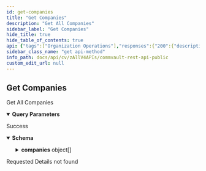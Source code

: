 ```yaml
---
id: get-companies
title: "Get Companies"
description: "Get All Companies"
sidebar_label: "Get Companies"
hide_title: true
hide_table_of_contents: true
api: {"tags":["Organization Operations"],"responses":{"200":{"description":"Success","content":{"application/json":{"schema":{"description":"List of existing companies","properties":{"companies":{"items":{"properties":{"GUID":{"description":"GUID of the company","type":"string"},"alias":{"description":"The company domain or NetBIOS name","type":"string"},"associatedEntitiesCount":{"description":"Gives the number of entities associated with the company","format":"int32","type":"integer"},"commcell":{"nullable":true,"properties":{"displayName":{"description":"Display name of the commcell the entity belongs to.","type":"string"},"name":{"description":"Name of the commcell the entity belongs to.","type":"string"}},"title":"CommcellNameDisplayNameInfo","type":"object"},"id":{"description":"Company Id","format":"int32","type":"integer"},"isReseller":{"description":"Enable reseller mode. A reseller is a user or user groups who can operate multiple tenant environments. The service provider can assign one or more resellers as the tenant operator for a company. The reseller can switch to any of their assigned tenant environment and operate on the company as a tenant user. Once enabled, the reseller mode cannot be disabled.","type":"boolean"},"name":{"description":"Company name","type":"string"},"operators":{"description":"List of operators configured for the company","items":{"description":"Details of the company operator","properties":{"fullName":{"description":"Full name of the operator","type":"string"},"role":{"properties":{"id":{"format":"int32","type":"integer","x-terraform-omitempty":true,"x-terraform-set-key":true},"name":{"nullable":true,"type":"string"}},"type":"object"},"user":{"properties":{"id":{"format":"int32","type":"integer","x-terraform-omitempty":true,"x-terraform-set-key":true},"name":{"nullable":true,"type":"string"}},"type":"object"},"userGroup":{"properties":{"id":{"format":"int32","type":"integer","x-terraform-omitempty":true,"x-terraform-set-key":true},"name":{"nullable":true,"type":"string"}},"type":"object"}},"type":"object"},"type":"array"},"primaryContacts":{"items":{"properties":{"id":{"format":"int32","type":"integer","x-terraform-omitempty":true,"x-terraform-set-key":true},"name":{"nullable":true,"type":"string"}},"type":"object"},"type":"array"},"status":{"description":"Gives the company status","enum":["UNKNOWN","ACTIVE","DEACTIVATED","DELETED"],"type":"string"},"tags":{"properties":{"id":{"format":"int32","type":"integer"},"name":{"type":"string"},"value":{"type":"string"}},"type":"object"}},"type":"object"},"type":"array"},"companyCount":{"description":"Total number of companies","format":"int32","type":"integer"}},"type":"object"}}}},"404":{"description":"Requested Details not found"}},"description":"Get All Companies","operationId":"GetCompanies","parameters":[{"schema":{"type":"boolean"},"in":"query","name":"includeDeletedCompanies","description":"If true, companies marked for deletion are included in the response"}],"method":"get","path":"/V4/company","servers":[{"url":"http://{hostname}/webconsole/api","variables":{"hostname":{"default":"localhost","description":"Webconsole"}}}],"securitySchemes":{"token":{"in":"header","name":"Authtoken","type":"apiKey"}},"info":{"version":"1.0.0","contact":{},"description":"## Welcome\n\nWelcome to Commvault's Rest APIs. You can explore our APIs in [Postman](https://getpostman.com) using the predefined requests we created\n\nThe current version of this documentation is **Commvault Platform Release 2022E**.\n\nYou can access LTS documentation here:\n\n[Feature Release 11.20](https://documenter.getpostman.com/view/2046098/UVR7KoPJ)\n\n[Feature Release 11.24](https://documenter.getpostman.com/view/2046098/UVR7KoPL)\n\nFor more V2 and Latest APIs, please visit your API Explorer page.  \n[*More Details*](http://documentation.commvault.com/commvault/v11/article?p=107350_1.htm)\n\n## Setup\n\nTo get started, [create an environment in Postman](https://www.getpostman.com/docs/environments), select that environment, and set your environment variables by entering necessary values in the `0 - Setup/Environment Setup` pre-request script ([documentation on pre-request scripts](http://www.getpostman.com/docs/pre_request_scripts)). Also, Some of our calls might have dependencies. `GET`/`PUT`/`DELETE` may only work after an item is created with a `POST`.\n\nThe same set of APIs can be used for both XML and JSON. If you want to get equivalent JSON for the XML, use our [API](https://api.commvault.com/#fe2fa795-dd7c-4416-857d-75704b52be8c) for conversion.\n\n**Note:** Swagger Documentation for V2/Latest APIs are present in the following URL:  \n`{ServerURL}/sandbox/apiexplorer`\n\n[*More Details*](http://documentation.commvault.com/commvault/v11/article?p=45551.htm)","title":"Commvault Rest API - Public"},"postman":{"name":"Get Companies","description":{"content":"Get All Companies","type":"text/plain"},"url":{"path":["V4","company"],"host":["{{baseUrl}}"],"query":[{"disabled":false,"description":{"content":"If true, companies marked for deletion are included in the response","type":"text/plain"},"key":"includeDeletedCompanies","value":""}],"variable":[]},"header":[{"key":"Accept","value":"application/json"}],"method":"GET"}}
sidebar_class_name: "get api-method"
info_path: docs/api/cv/zAllV4APIs/commvault-rest-api-public
custom_edit_url: null
---
```



## Get Companies



Get All Companies

<details style={{"marginBottom":"1rem"}} data-collapsed={false} open={true}><summary style={{}}><strong>Query Parameters</strong></summary><div><ul><ParamsItem className={"paramsItem"} param={{"schema":{"type":"boolean"},"in":"query","name":"includeDeletedCompanies","description":"If true, companies marked for deletion are included in the response"}}></ParamsItem></ul></div></details><div><ApiTabs><TabItem label={"200"} value={"200"}><div>

Success

</div><div><MimeTabs schemaType={"response"}><TabItem label={"application/json"} value={"application/json"}><SchemaTabs><TabItem label={"Schema"} value={"Schema"}><details style={{}} data-collapsed={false} open={true}><summary style={{"textAlign":"left"}}><strong>Schema</strong></summary><div style={{"textAlign":"left","marginLeft":"1rem"}}></div><ul style={{"marginLeft":"1rem"}}><SchemaItem collapsible={true} className={"schemaItem"}><details style={{}}><summary style={{}}><strong>companies</strong><span style={{"opacity":"0.6"}}> object[]</span></summary><div style={{"marginLeft":"1rem"}}><SchemaItem collapsible={false} name={"GUID"} required={false} deprecated={undefined} schemaDescription={"GUID of the company"} schemaName={"string"} qualifierMessage={undefined} defaultValue={undefined}></SchemaItem><SchemaItem collapsible={false} name={"alias"} required={false} deprecated={undefined} schemaDescription={"The company domain or NetBIOS name"} schemaName={"string"} qualifierMessage={undefined} defaultValue={undefined}></SchemaItem><SchemaItem collapsible={false} name={"associatedEntitiesCount"} required={false} deprecated={undefined} schemaDescription={"Gives the number of entities associated with the company"} schemaName={"int32"} qualifierMessage={undefined} defaultValue={undefined}></SchemaItem><SchemaItem collapsible={true} className={"schemaItem"}><details style={{}}><summary style={{}}><strong>commcell</strong><span style={{"opacity":"0.6"}}> object</span></summary><div style={{"marginLeft":"1rem"}}><SchemaItem collapsible={false} name={"displayName"} required={false} deprecated={undefined} schemaDescription={"Display name of the commcell the entity belongs to."} schemaName={"string"} qualifierMessage={undefined} defaultValue={undefined}></SchemaItem><SchemaItem collapsible={false} name={"name"} required={false} deprecated={undefined} schemaDescription={"Name of the commcell the entity belongs to."} schemaName={"string"} qualifierMessage={undefined} defaultValue={undefined}></SchemaItem></div></details></SchemaItem><SchemaItem collapsible={false} name={"id"} required={false} deprecated={undefined} schemaDescription={"Company Id"} schemaName={"int32"} qualifierMessage={undefined} defaultValue={undefined}></SchemaItem><SchemaItem collapsible={false} name={"isReseller"} required={false} deprecated={undefined} schemaDescription={"Enable reseller mode. A reseller is a user or user groups who can operate multiple tenant environments. The service provider can assign one or more resellers as the tenant operator for a company. The reseller can switch to any of their assigned tenant environment and operate on the company as a tenant user. Once enabled, the reseller mode cannot be disabled."} schemaName={"boolean"} qualifierMessage={undefined} defaultValue={undefined}></SchemaItem><SchemaItem collapsible={false} name={"name"} required={false} deprecated={undefined} schemaDescription={"Company name"} schemaName={"string"} qualifierMessage={undefined} defaultValue={undefined}></SchemaItem><SchemaItem collapsible={true} className={"schemaItem"}><details style={{}}><summary style={{}}><strong>operators</strong><span style={{"opacity":"0.6"}}> object[]</span></summary><div style={{"marginLeft":"1rem"}}><div style={{"marginTop":".5rem","marginBottom":".5rem"}}>

List of operators configured for the company

</div><SchemaItem collapsible={false} name={"fullName"} required={false} deprecated={undefined} schemaDescription={"Full name of the operator"} schemaName={"string"} qualifierMessage={undefined} defaultValue={undefined}></SchemaItem><SchemaItem collapsible={true} className={"schemaItem"}><details style={{}}><summary style={{}}><strong>role</strong><span style={{"opacity":"0.6"}}> object</span></summary><div style={{"marginLeft":"1rem"}}><SchemaItem collapsible={false} name={"id"} required={false} deprecated={undefined} schemaDescription={undefined} schemaName={"int32"} qualifierMessage={undefined} defaultValue={undefined}></SchemaItem><SchemaItem collapsible={false} name={"name"} required={false} deprecated={undefined} schemaDescription={undefined} schemaName={"string"} qualifierMessage={undefined} defaultValue={undefined}></SchemaItem></div></details></SchemaItem><SchemaItem collapsible={true} className={"schemaItem"}><details style={{}}><summary style={{}}><strong>user</strong><span style={{"opacity":"0.6"}}> object</span></summary><div style={{"marginLeft":"1rem"}}><SchemaItem collapsible={false} name={"id"} required={false} deprecated={undefined} schemaDescription={undefined} schemaName={"int32"} qualifierMessage={undefined} defaultValue={undefined}></SchemaItem><SchemaItem collapsible={false} name={"name"} required={false} deprecated={undefined} schemaDescription={undefined} schemaName={"string"} qualifierMessage={undefined} defaultValue={undefined}></SchemaItem></div></details></SchemaItem><SchemaItem collapsible={true} className={"schemaItem"}><details style={{}}><summary style={{}}><strong>userGroup</strong><span style={{"opacity":"0.6"}}> object</span></summary><div style={{"marginLeft":"1rem"}}><SchemaItem collapsible={false} name={"id"} required={false} deprecated={undefined} schemaDescription={undefined} schemaName={"int32"} qualifierMessage={undefined} defaultValue={undefined}></SchemaItem><SchemaItem collapsible={false} name={"name"} required={false} deprecated={undefined} schemaDescription={undefined} schemaName={"string"} qualifierMessage={undefined} defaultValue={undefined}></SchemaItem></div></details></SchemaItem></div></details></SchemaItem><SchemaItem collapsible={true} className={"schemaItem"}><details style={{}}><summary style={{}}><strong>primaryContacts</strong><span style={{"opacity":"0.6"}}> object[]</span></summary><div style={{"marginLeft":"1rem"}}><SchemaItem collapsible={false} name={"id"} required={false} deprecated={undefined} schemaDescription={undefined} schemaName={"int32"} qualifierMessage={undefined} defaultValue={undefined}></SchemaItem><SchemaItem collapsible={false} name={"name"} required={false} deprecated={undefined} schemaDescription={undefined} schemaName={"string"} qualifierMessage={undefined} defaultValue={undefined}></SchemaItem></div></details></SchemaItem><SchemaItem collapsible={false} name={"status"} required={false} deprecated={undefined} schemaDescription={"Gives the company status"} schemaName={"string"} qualifierMessage={"**Possible values:** [`UNKNOWN`, `ACTIVE`, `DEACTIVATED`, `DELETED`]"} defaultValue={undefined}></SchemaItem><SchemaItem collapsible={true} className={"schemaItem"}><details style={{}}><summary style={{}}><strong>tags</strong><span style={{"opacity":"0.6"}}> object</span></summary><div style={{"marginLeft":"1rem"}}><SchemaItem collapsible={false} name={"id"} required={false} deprecated={undefined} schemaDescription={undefined} schemaName={"int32"} qualifierMessage={undefined} defaultValue={undefined}></SchemaItem><SchemaItem collapsible={false} name={"name"} required={false} deprecated={undefined} schemaDescription={undefined} schemaName={"string"} qualifierMessage={undefined} defaultValue={undefined}></SchemaItem><SchemaItem collapsible={false} name={"value"} required={false} deprecated={undefined} schemaDescription={undefined} schemaName={"string"} qualifierMessage={undefined} defaultValue={undefined}></SchemaItem></div></details></SchemaItem></div></details></SchemaItem><SchemaItem collapsible={false} name={"companyCount"} required={false} deprecated={undefined} schemaDescription={"Total number of companies"} schemaName={"int32"} qualifierMessage={undefined} defaultValue={undefined}></SchemaItem></ul></details></TabItem><TabItem label={"Example (from schema)"} value={"Example (from schema)"}><ResponseSamples responseExample={"{\n  \"companies\": [\n    {\n      \"GUID\": \"string\",\n      \"alias\": \"string\",\n      \"associatedEntitiesCount\": 0,\n      \"commcell\": {\n        \"displayName\": \"string\",\n        \"name\": \"string\"\n      },\n      \"id\": 0,\n      \"isReseller\": true,\n      \"name\": \"string\",\n      \"operators\": [\n        {\n          \"fullName\": \"string\",\n          \"role\": {\n            \"id\": 0,\n            \"name\": \"string\"\n          },\n          \"user\": {\n            \"id\": 0,\n            \"name\": \"string\"\n          },\n          \"userGroup\": {\n            \"id\": 0,\n            \"name\": \"string\"\n          }\n        }\n      ],\n      \"primaryContacts\": [\n        {\n          \"id\": 0,\n          \"name\": \"string\"\n        }\n      ],\n      \"status\": \"UNKNOWN\",\n      \"tags\": {\n        \"id\": 0,\n        \"name\": \"string\",\n        \"value\": \"string\"\n      }\n    }\n  ],\n  \"companyCount\": 0\n}"} language={"json"}></ResponseSamples></TabItem></SchemaTabs></TabItem></MimeTabs></div></TabItem><TabItem label={"404"} value={"404"}><div>

Requested Details not found

</div><div></div></TabItem></ApiTabs></div>
      